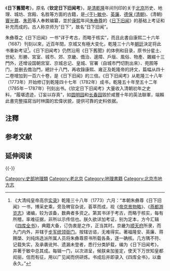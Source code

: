 《'''日下舊聞考'''》，原名《'''钦定日下旧闻考'''》，是[[清朝|清]][[乾隆|乾隆]]年间刊印的关于[[北京|北京]]历史、地理、城坊、宫殿、名胜等方面的古籍，是[[于敏中|-{于}-敏中]]、[[英廉|英廉]]、[[德保_(清朝)|德保 (清朝)]]、(清朝)[[竇光鼐|竇光鼐]]、[[朱筠|朱筠]]等人奉敕编纂，並於[[康熙|康熙]]年间[[朱彝尊|朱彝尊]]的《[[日下旧闻|日下旧闻]]》的基础上考证和补充而成的。古人称京师为“日下”，故名“日下旧闻”。

朱彝尊之《日下旧闻》一书“详于考古，而略于核实”，而且此書自康熙二十六年（1687）刊刻以來，近百年間，京城又有極大变化，乾隆三十六年[[清朝政府|朝廷]]決定将此书重新考证<ref>《大清纯皇帝高宗[[清实录|实录]]》乾隆三十八年（1773）六月：“本朝朱彝尊《日下旧闻》一书，博采史乘，旁及稗官杂说，荟萃而成，视《[[帝京景物略|帝京景物略]]》、《[[燕都游览志|燕都游览志]]》诸编，较为该备，数典者多资之。第其书详于考古，而略于核实，每有所稽，率难征据，非所以示传信也。朕久欲详加考证，别为定本，方今汇辑《[[四库全书|四库全书]]》，典籍大备，订伪衷是之作，正当其时。京畿为[[顺天府|顺天府]]所隶，而九门内外，并辖于[[提督九門步軍巡捕五營統領|步军统领衙门]]。按辖访谘，无难得实。著福隆安、英廉、蒋赐棨、刘纯炜选派所属人员将朱彝尊原书所载各条，逐一确核。几方隅不符、记载失实，及承袭讹舛、遗漏未登者，悉行分类胪载，编为《日下旧闻考》，并著于敏中总其成。每辑一门，以次进呈，候朕亲加鉴定，使天下万世知皇都闳丽，信而有征，用以广见闻而供研炼。书成后并即录入《四库全书》，以垂永久。”</ref>。《日下旧闻考》仍然沿用《日下舊聞》的体例和目录，原书分星土、世紀、形勝、宮室、城市、郊、京畿、僑治、邊障、戶版、風俗、物產、雜綴十三門外，还增设国朝宫室、京城总记、皇城、官署（自城市門切割出來）、苑囿等门，並删去僑治門，總計十八門，再收錄康熙、雍正及乾隆帝的詩文，篇幅从四十二卷增加到一百六十卷，是《日下旧闻》的三倍{{NoteTag|《日下旧闻考》一书有兩種版本：一百六十卷“武英殿刊本”，以及一百六十卷《四库全书》抄本。《四库全书总目》誤植：“钦定日下旧闻考，一百二十卷，乾隆三十九年奉敕撰。”}}。《日下旧闻考》从乾隆三十八年（1773年）开始修订到乾隆四十七年（1782年）成书，乾隆五十年至五十二年（1785年－1787年）刊刻出书。《钦定日下旧闻考》大量收入清朝初年之史料，“履堪遗迹，订妄以存真”，如[[圆明园|圆明园]]和[[长春园|长春园]]毀於咸豐十年的英法聯軍，端賴此書完整描寫当时林園的宏偉状貌，提供可靠的史料依据。

== 注釋 ==
{{NoteFoot}}

== 参考文献 ==
{{Reflist}}

== 延伸阅读 ==
{{Wikisource further reading}}
{{-}}
{{清朝欽定及奉敕編撰典籍}}

[[Category:史部地理類|Category:史部地理類]]
[[Category:老北京|Category:老北京]]
[[Category:地理書籍|Category:地理書籍]]
[[Category:北京市地方志|Category:北京市地方志]]